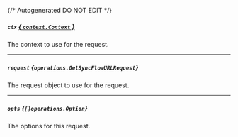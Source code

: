 {/* Autogenerated DO NOT EDIT  */}

##### `ctx` [*{ `context.Context` }*](https://pkg.go.dev/context#Context)
The context to use for the request.

---
##### `request` *{`operations.GetSyncFlowURLRequest`}*
The request object to use for the request.
<Collapsible openLabel={Labels.showProperties} closeLabel={Labels.hideProperties}>
    <GetSyncFlowURLRequest/>
</Collapsible>

---
##### `opts` *{`[]operations.Option`}*
The options for this request.


